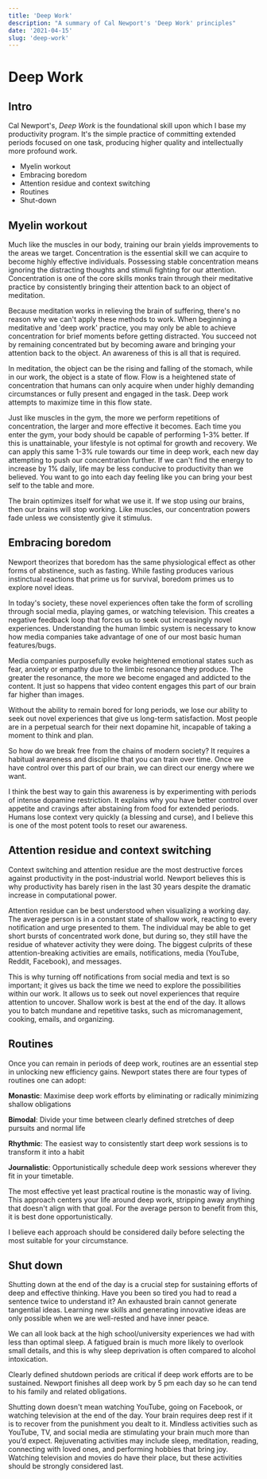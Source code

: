 ```yaml
---
title: 'Deep Work'
description: "A summary of Cal Newport's 'Deep Work' principles"
date: '2021-04-15'
slug: 'deep-work'
---
```


# Deep Work

## Intro

Cal Newport's, _Deep Work_ is the foundational skill upon which I base my productivity program. It's the simple practice of committing extended periods focused on one task, producing higher quality and intellectually more profound work.

- Myelin workout
- Embracing boredom
- Attention residue and context switching
- Routines
- Shut-down

## Myelin workout

Much like the muscles in our body, training our brain yields improvements to the areas we target. Concentration is the essential skill we can acquire to become highly effective individuals. Possessing stable concentration means ignoring the distracting thoughts and stimuli fighting for our attention. Concentration is one of the core skills monks train through their meditative practice by consistently bringing their attention back to an object of meditation.

Because meditation works in relieving the brain of suffering, there's no reason why we can't apply these methods to work. When beginning a meditative and 'deep work' practice, you may only be able to achieve concentration for brief moments before getting distracted. You succeed not by remaining concentrated but by becoming aware and bringing your attention back to the object. An awareness of this is all that is required.

In meditation, the object can be the rising and falling of the stomach, while in our work, the object is a state of flow. Flow is a heightened state of concentration that humans can only acquire when under highly demanding circumstances or fully present and engaged in the task. Deep work attempts to maximize time in this flow state.

Just like muscles in the gym, the more we perform repetitions of concentration, the larger and more effective it becomes.
Each time you enter the gym, your body should be capable of performing 1-3% better. If this is unattainable, your lifestyle is not optimal for growth and recovery.
We can apply this same 1-3% rule towards our time in deep work, each new day attempting to push our concentration further. If we can't find the energy to increase by 1% daily, life may be less conducive to productivity than we believed. You want to go into each day feeling like you can bring your best self to the table and more.

The brain optimizes itself for what we use it. If we stop using our brains, then our brains will stop working. Like muscles, our concentration powers fade unless we consistently give it stimulus.

## Embracing boredom

Newport theorizes that boredom has the same physiological effect as other forms of abstinence, such as fasting. While fasting produces various instinctual reactions that prime us for survival, boredom primes us to explore novel ideas.

In today's society, these novel experiences often take the form of scrolling through social media, playing games, or watching television.
This creates a negative feedback loop that forces us to seek out increasingly novel experiences. Understanding the human limbic system is necessary to know how media companies take advantage of one of our most basic human features/bugs.

Media companies purposefully evoke heightened emotional states such as fear, anxiety or empathy due to the limbic resonance they produce. The greater the resonance, the more we become engaged and addicted to the content. It just so happens that video content engages this part of our brain far higher than images.

Without the ability to remain bored for long periods, we lose our ability to seek out novel experiences that give us long-term satisfaction. Most people are in a perpetual search for their next dopamine hit, incapable of taking a moment to think and plan.

So how do we break free from the chains of modern society? It requires a habitual awareness and discipline that you can train over time.
Once we have control over this part of our brain, we can direct our energy where we want.

I think the best way to gain this awareness is by experimenting with periods of intense dopamine restriction. It explains why you have better control over appetite and cravings after abstaining from food for extended periods. Humans lose context very quickly (a blessing and curse), and I believe this is one of the most potent tools to reset our awareness.

## Attention residue and context switching

Context switching and attention residue are the most destructive forces against productivity in the post-industrial world. Newport believes this is why productivity has barely risen in the last 30 years despite the dramatic increase in computational power.

Attention residue can be best understood when visualizing a working day.
The average person is in a constant state of shallow work, reacting to every notification and urge presented to them. The individual may be able to get short bursts of concentrated work done, but during so, they still have the residue of whatever activity they were doing. The biggest culprits of these attention-breaking activities are emails, notifications, media (YouTube, Reddit, Facebook), and messages.

This is why turning off notifications from social media and text is so important; it gives us back the time we need to explore the possibilities within our work. It allows us to seek out novel experiences that require attention to uncover.
Shallow work is best at the end of the day. It allows you to batch mundane and repetitive tasks, such as micromanagement, cooking, emails, and organizing.

## Routines

Once you can remain in periods of deep work, routines are an essential step in unlocking new efficiency gains. Newport states there are four types of routines one can adopt:

**Monastic**:
Maximise deep work efforts by eliminating or radically minimizing shallow obligations

**Bimodal**:
Divide your time between clearly defined stretches of deep pursuits and normal life

**Rhythmic**:
The easiest way to consistently start deep work sessions is to transform it into a habit

**Journalistic**:
Opportunistically schedule deep work sessions wherever they fit in your timetable.

The most effective yet least practical routine is the monastic way of living. This approach centers your life around deep work, stripping away anything that doesn't align with that goal. For the average person to benefit from this, it is best done opportunistically.

I believe each approach should be considered daily before selecting the most suitable for your circumstance.

## Shut down

Shutting down at the end of the day is a crucial step for sustaining efforts of deep and effective thinking. Have you been so tired you had to read a sentence twice to understand it? An exhausted brain cannot generate tangential ideas. Learning new skills and generating innovative ideas are only possible when we are well-rested and have inner peace.

We can all look back at the high school/university experiences we had with less than optimal sleep. A fatigued brain is much more likely to overlook small details, and this is why sleep deprivation is often compared to alcohol intoxication.

Clearly defined shutdown periods are critical if deep work efforts are to be sustained. Newport finishes all deep work by 5 pm each day so he can tend to his family and related obligations.

Shutting down doesn't mean watching YouTube, going on Facebook, or watching television at the end of the day. Your brain requires deep rest if it is to recover from the punishment you dealt to it. Mindless activities such as YouTube, TV, and social media are stimulating your brain much more than you’d expect. Rejuvenating activities may include sleep, meditation, reading, connecting with loved ones, and performing hobbies that bring joy. Watching television and movies do have their place, but these activities should be strongly considered last.

